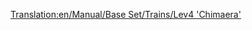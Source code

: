 [[Translation:en/Manual/Base Set/Trains/Lev4 'Chimaera']]
{{it/Treni|Image=[[File:en/Lev4chimaerarhead.png]]
|Name=Lev4 'Chimaera'
|Cost=€ 222.656
|Speed=643 km/h (402 mph)
|Weight=300 t
|Power=20.278 hp (14.914 kW)
|Annual=€ 7.170
|Designed=2037
|Lifespan=20
|Capacity=N/A
|Description=La locomotiva più veloce del gioco. Si tratta di un treno a due teste.

L'uso di questa macchina al massimo delle sue potenzialità può darti dei mal di testa più avanti nel gioco. Dal momento che aumenta la velocità del 33% rispetto al Lev3 "Pegasus", e dovrai aggiungere deviazioni o bypass nella tua rete, o aggiornare l'intera flotta (che funzionerà solo se non hai ancora raggiunto la lunghezza massima della stazione con il Lev3).


|Real-life=Nessun equivalente del mondo reale è stato trovato per questo treno. Forse tra qualche anno, quando MagLev sarà una tecnologia consolidata, potresti inserire qui un motore MagLev di quarta generazione. Il treno assomiglia al treno[http://www.transrapid.de Transrapid] 9(?), come pure al [http://starwars.wikia.com/wiki/StarSpeeder_3000 Starspeeder 3000] dall'attrazione Star Tours di Disneyland.

"Chimaera" è un buon nome per l'unica locomotiva a più teste con maglev!
}}